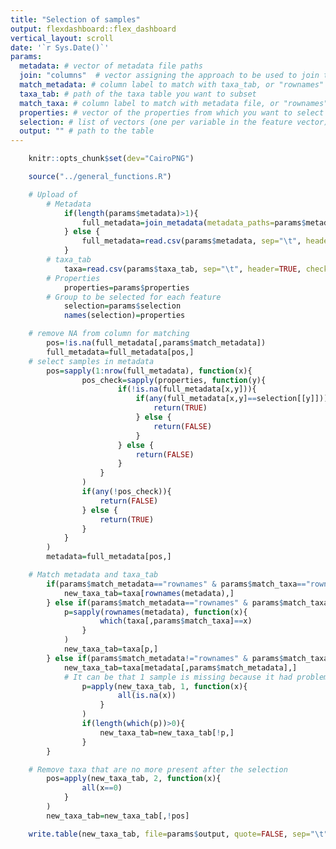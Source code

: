 ```yaml
---
title: "Selection of samples"
output: flexdashboard::flex_dashboard
vertical_layout: scroll
date: '`r Sys.Date()`'
params:
  metadata: # vector of metadata file paths
  join: "columns"  # vector assigning the approach to be used to join together different metadata tables
  match_metadata: # column label to match with taxa_tab, or "rownames" if the matching keys are the labels in the rows
  taxa_tab: # path of the taxa table you want to subset
  match_taxa: # column label to match with metadata file, or "rownames" if the matching keys are the labels in the rows
  properties: # vector of the properties from which you want to select the samples
  selection: # list of vectors (one per variable in the feature vector) with the variables that you want to select
  output: "" # path to the table
---
```


```r
	knitr::opts_chunk$set(dev="CairoPNG")
```

```r
	source("../general_functions.R")
```	

```r
	# Upload of
		# Metadata
			if(length(params$metadata)>1){
				full_metadata=join_metadata(metadata_paths=params$metadata, join_by=params$join, matching1="file_id", matching2="file_id")
			} else {
				full_metadata=read.csv(params$metadata, sep="\t", header=TRUE, check.names=FALSE, stringsAsFactors=FALSE)
			}					
		# taxa_tab
			taxa=read.csv(params$taxa_tab, sep="\t", header=TRUE, check.names=FALSE, stringsAsFactors=FALSE)
		# Properties
			properties=params$properties
		# Group to be selected for each feature
			selection=params$selection
			names(selection)=properties
```

```r
	# remove NA from column for matching
		pos=!is.na(full_metadata[,params$match_metadata])
		full_metadata=full_metadata[pos,]
	# select samples in metadata
		pos=sapply(1:nrow(full_metadata), function(x){
				pos_check=sapply(properties, function(y){
						if(!is.na(full_metadata[x,y])){
							if(any(full_metadata[x,y]==selection[[y]])){
								return(TRUE)
							} else {
								return(FALSE)
							}
						} else {
							return(FALSE)
						}	
					}
				)
				if(any(!pos_check)){
					return(FALSE)
				} else {
					return(TRUE)
				}
			}
		)
		metadata=full_metadata[pos,]
```

```r
	# Match metadata and taxa_tab
		if(params$match_metadata=="rownames" & params$match_taxa=="rownames"){
			new_taxa_tab=taxa[rownames(metadata),]
		} else if(params$match_metadata=="rownames" & params$match_taxa!="rownames"){
			p=sapply(rownames(metadata), function(x){
					which(taxa[,params$match_taxa]==x)
				}
			)
			new_taxa_tab=taxa[p,]
		} else if(params$match_metadata!="rownames" & params$match_taxa=="rownames"){
			new_taxa_tab=taxa[metadata[,params$match_metadata],]
			# It can be that 1 sample is missing because it had problems in running, so for that row it is returning NAs, I remove it
				p=apply(new_taxa_tab, 1, function(x){
						all(is.na(x))
					}
				)
				if(length(which(p))>0){
					new_taxa_tab=new_taxa_tab[!p,]
				}
		}
```

```r
	# Remove taxa that are no more present after the selection
		pos=apply(new_taxa_tab, 2, function(x){
				all(x==0)
			}
		)
		new_taxa_tab=new_taxa_tab[,!pos]
```

```r
	write.table(new_taxa_tab, file=params$output, quote=FALSE, sep="\t", row.names=TRUE, col.names=TRUE)
```
